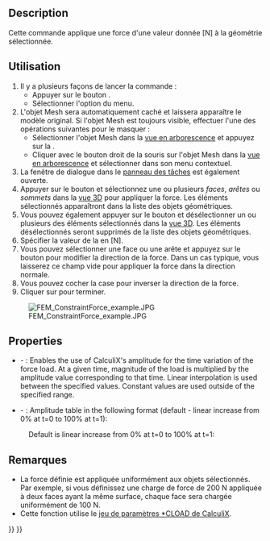 <languages/>

{{Docnav/fr
|[[FEM_ConstraintSpring/fr|Ressort]]
|[[FEM_ConstraintPressure/fr|Charge de pression]]
|[[FEM_Workbench/fr|Atelier FEM]]
|IconL=FEM_ConstraintSpring.svg
|IconR=FEM_ConstraintPressure.svg
|IconC=Workbench_FEM.svg
}}

{{GuiCommandContainer
|{{GuiCommand/fr
|Name=FEM ConstraintForce
|Name/fr=FEM Charge d'effort
|MenuLocation=Modèle → Conditions limites et charges mécaniques → Charge d'effort
|Workbenches=[[FEM_Workbench/fr|FEM]]
|SeeAlso=[[FEM_ConstraintPressure/fr|FEM Charge de pression]]
}}
{{GuiCommandFemInfo/fr
|Solvers=Tous
}}
}}

==Description==

Cette commande applique une force d'une valeur donnée [N] à la géométrie sélectionnée.

<span id="Usage"></span>
==Utilisation==

# Il y a plusieurs façons de lancer la commande :
#* Appuyer sur le bouton {{Button|[[Image:FEM_ConstraintForce.svg|16px]] [[FEM_ConstraintForce/fr|Charge d'effort]]}}.
#* Sélectionner l'option {{MenuCommand|Modèle → Conditions limites et charges mécaniques → [[Image:FEM_ConstraintForce.svg|16px]] Charge d'effort}} du menu.
# L'objet Mesh sera automatiquement caché et laissera apparaître le modèle original. Si l'objet Mesh est toujours visible, effectuer l'une des opérations suivantes pour le masquer :
#* Sélectionner l'objet Mesh dans la [[Tree_view/fr|vue en arborescence]] et appuyez sur la {{KEY|barre d'espace}}.
#* Cliquer avec le bouton droit de la souris sur l'objet Mesh dans la [[Tree_view/fr|vue en arborescence]] et sélectionner {{MenuCommand|Cacher l'élément}} dans son menu contextuel.
# La fenêtre de dialogue {{MenuCommand|Paramètres des fonctions d'analyse}} dans le [[Task_panel/fr|panneau des tâches]] est également ouverte.
# Appuyer sur le bouton {{Button|Ajouter}} et sélectionnez une ou plusieurs ''faces'', ''arêtes'' ou ''sommets'' dans la [[3D_view/fr|vue 3D]] pour appliquer la force. Les éléments sélectionnés apparaîtront dans la liste des objets géométriques.
# Vous pouvez également appuyer sur le bouton {{Button|Supprimer}} et désélectionner un ou plusieurs des éléments sélectionnés dans la [[3D_view/fr|vue 3D]]. Les éléments désélectionnés seront supprimés de la liste des objets géométriques.
# Spécifier la valeur de la {{MenuCommand|Force}} en [N].
# Vous pouvez sélectionner une face ou une arête et appuyez sur le bouton {{Button|Direction}} pour modifier la direction de la force. Dans un cas typique, vous laisserez ce champ vide pour appliquer la force dans la direction normale.
# Vous pouvez cocher la case {{MenuCommand|Inverser la direction}} pour inverser la direction de la force.
# Cliquer sur {{Button|OK}} pour terminer.

[[File:FEM ConstraintForce example.JPG]]

==Properties==

* {{PropertyData|Enable Amplitude}} - {{Version|1.1}}: Enables the use of CalculiX's amplitude for the time variation of the force load. At a given time, magnitude of the load is multiplied by the amplitude value corresponding to that time. Linear interpolation is used between the specified values. Constant values are used outside of the specified range.
* {{PropertyData|Amplitude Values}} - {{Version|1.1}}: Amplitude table in the following format (default - linear increase from 0% at t=0 to 100% at t=1):

: {{Code|lang=text|code=
time_1, amplitude_value_1
...
}}

: Default is linear increase from 0% at t=0 to 100% at t=1:

: {{Code|lang=text|code=
0, 0
1, 1
}}

<span id="Notes"></span>
==Remarques==

* La force définie est appliquée uniformément aux objets sélectionnés. Par exemple, si vous définissez une charge de force de 200 N appliquée à deux faces ayant la même surface, chaque face sera chargée uniformément de 100 N.
* Cette fonction utilise le [https://web.mit.edu/calculix_v2.7/CalculiX/ccx_2.7/doc/ccx/node172.html jeu de paramètres *CLOAD de CalculiX].


{{Docnav/fr
|[[FEM_ConstraintSpring/fr|Ressort]]
|[[FEM_ConstraintPressure/fr|Charge de pression]]
|[[FEM_Workbench/fr|Atelier FEM]]
|IconL=FEM_ConstraintSpring.svg
|IconR=FEM_ConstraintPressure.svg
|IconC=Workbench_FEM.svg
}}

{{FEM Tools navi{{#translation:}}}}
{{Userdocnavi{{#translation:}}}}